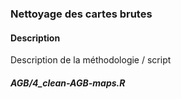
### Nettoyage des cartes brutes

#### Description {-}

Description de la méthodologie / script

#### _AGB/4_clean-AGB-maps.R_ {-}

```r
```


